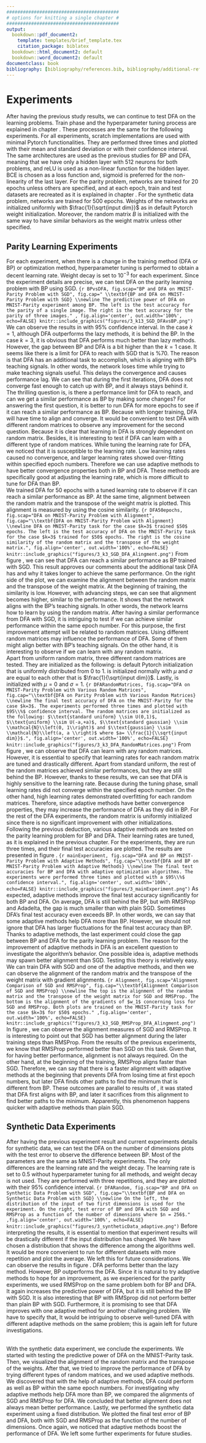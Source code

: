 ```yaml
---
#########################################
# options for knitting a single chapter #
#########################################
output:
  bookdown::pdf_document2:
    template: templates/brief_template.tex
    citation_package: biblatex
  bookdown::html_document2: default
  bookdown::word_document2: default
documentclass: book
bibliography: [bibliography/references.bib, bibliography/additional-references.bib]
---
```


# Experiments {#chap:chapter_3}

\noindent After having the previous study results, we can continue to test DFA on the learning problems. Train phase and the hyperparameter tuning process are explained in chapter \ref{chap:chapter_2}. These processes are the same for the following experiments. For all experiments, scratch implementations are used with minimal Pytorch functionalities. They are performed three times and plotted with their mean and standard deviation or with their confidence interval.\
The same architectures are used as the previous studies for BP and DFA, meaning that we have only a hidden layer with 512 neurons for both problems, and reLU is used as a non-linear function for the hidden layer. BCE is chosen as a loss function and, sigmoid is preferred for the non-linearity of the last layer. For the parity problem, networks are trained for 20 epochs unless others are specified, and at each epoch, train and test datasets are recreated as it is explained in chapter \ref{chap:chapter_2}. For the synthetic data problem, networks are trained for 500 epochs. Weights of the networks are initialized uniformly with $\frac{1}{\sqrt{input dim}}$ as in default Pytorch weight initialization. Moreover, the random matrix $B$ is initialized with the same way to have similar behaviors as the weight matrix unless other specified.

## Parity Learning Experiments
For each experiment, when there is a change in the training method (DFA or BP) or optimization method, hyperparameter tuning is performed to obtain a decent learning rate. Weight decay is set to $10^{-3}$ for each experiment. Since the experiment details are precise, we can test DFA on the parity learning problem with BP using SGD.
```{r BPvsDFA, fig.scap="BP and DFA on MNIST-Parity Problem with SGD", fig.cap=" \\textbf{BP and DFA on MNIST-Parity Problem with SGD} \\newline The predictive power of DFA on MNIST-Parity experiment among BP. The left is the test accuracy for the parity of a single image. The right is the test accuracy for the parity of three images." , fig.align='center', out.width='100%', echo=FALSE}
knitr::include_graphics("figures/3_k13_SGD_DFAvsBP.png")
```
\noindent We can observe the results in \ref{fig:BPvsDFA} with $95\%$ confidence interval. In the case $k=1$, although DFA outperforms the lazy methods, it is behind the BP. In the case $k=3$, it is obvious that DFA performs much better than lazy methods. However, the gap between BP and DFA is a bit higher than the $k=1$ case. It seems like there is a limit for DFA to reach with SGD that is $\%70$. The reason is that DFA has an additional task to accomplish, which is aligning with BP's teaching signals. In other words, the network loses time while trying to make teaching signals useful. This delays the convergence and causes performance lag. We can see that during the first iterations, DFA does not converge fast enough to catch up with BP, and it always stays behind it.\
The thrilling question is, is there a performance limit for DFA to reach, and can we get a similar performance as BP by making some changes? For answering the first question, it is better to run DFA for more epochs to see if it can reach a similar performance as BP. Because with longer training, DFA will have time to align and converge. It would be convenient to test DFA with different random matrices to observe any improvement for the second question. Because it is clear that learning in DFA is strongly dependent on random matrix. Besides, it is interesting to test if DFA can learn with a different type of random matrices. While tuning the learning rate for DFA, we noticed that it is susceptible to the learning rate. Low learning rates caused no convergence, and larger learning rates showed over-fitting within specified epoch numbers. Therefore we can use adaptive methods to have better convergence properties both in BP and DFA. These methods are specifically good at adjusting the learning rate, which is more difficult to tune for DFA than BP.\
\noindent We trained DFA for 50 epochs with a tuned learning rate to observe if it can reach a similar performance as BP. At the same time, alignment between the random matrix and the transpose of the weight matrix is plotted. This alignment is measured by using the cosine similarity.
```{r DFA50epochs, fig.scap="DFA on MNIST-Parity Problem with Alignment", fig.cap="\\textbf{DFA on MNIST-Parity Problem with Alignment} \\newline DFA on MNIST-Parity task for the case $k=3$ trained $50$ epochs. The left is the test accuracy of DFA on the MNIST-Parity task for the case $k=3$ trained for $50$ epochs. The right is the cosine similarity of the random matrix and the transpose of the weight matrix.", fig.align='center', out.width='100%', echo=FALSE}
knitr::include_graphics("figures/3_k3_SGD_DFA_Alingment.png")
```
\noindent From figure \ref{fig:DFA50epochs}, we can see that DFA can reach a similar performance as BP trained with SGD. This result approves our comments about the additional task DFA has and why it takes longer to achieve the same performance. On the right side of the plot, we can examine the alignment between the random matrix and the transpose of the weight matrix. At the beginning of training, the similarity is low. However, with advancing steps, we can see that alignment becomes higher, similar to the performance. It shows that the network aligns with the BP's teaching signals. In other words, the network learns how to learn by using the random matrix.
\noindent After having a similar performance from DFA with SGD, it is intriguing to test if we can achieve similar performance within the same epoch number. For this purpose, the first improvement attempt will be related to random matrices. Using different random matrices may influence the performance of DFA. Some of them might align better with BP's teaching signals. On the other hand, it is interesting to observe if we can learn with any random matrix.\
Apart from uniform random matrix, three different random matrices are tested. They are initialized as the following: \textbf{standard uniform} is default Pytorch initialization that is uniformly distributed from $0$ to $1$. \textbf{Gaussian} is initialized normally with $\mu$ and $\sigma$ are equal to each other that is $\frac{1}{\sqrt{input dim}}$. Lastly, \textbf{standard gaussian} is initialized with $\mu=0$ and $\sigma=1$.
```{r DFARandomMatrices, fig.scap="DFA on MNIST-Parity Problem with Various Random Matrices", fig.cap="\\textbf{DFA on Parity Problem with Various Random Matrices} \\newline The final test accuracy of DFA on the MNIST-Parity for the case $k=3$. The experiments performed three times and plotted with $95\\%$ confidence interval. The random matrices are initialized as the following: $\\text{standard uniform} \\sim U(0,1)$, $\\text{uniform} \\sim U(-a,+a)$, $\\text{standard gaussian} \\sim \\mathcal{N}\\left(0, 1\\right)$ and $\\text{gaussian} \\sim \\mathcal{N}\\left(a, a \\right)$ where $a= \\frac{1}{\\sqrt{input dim}}$.", fig.align='center', out.width='100%', echo=FALSE}
knitr::include_graphics("figures/3_k3_DFA_RandomMatrices.png")
```
\noindent From figure \ref{fig:DFARandomMatrices}, we can observe that DFA can learn with any random matrices. However, it is essential to specify that learning rates for each random matrix are tuned and drastically different. Apart from standard uniform, the rest of the random matrices achieved similar performances, but they are still behind the BP. However, thanks to these results, we can see that DFA is highly sensitive to the learning rate. Because during the tuning phase, small learning rates did not converge within the specified epoch number. On the other hand, high learning rates demonstrated overfitting for each random matrices. Therefore, since adaptive methods have better convergence properties, they may increase the performance of DFA as they did in BP. For the rest of the DFA experiments, the random matrix is uniformly initialized since there is no significant improvement with other initializations.\
\noindent Following the previous deduction, various adaptive methods are tested on the parity learning problem for BP and DFA. Their learning rates are tuned, as it is explained in the previous chapter. For the experiments, they are run three times, and their final test accuracies are plotted. The results are presented in figure \ref{fig:mainExperiment}.
```{r mainExperiment, fig.scap="DFA and BP on MNIST-Parity Problem with Adaptive Methods", fig.cap="\\textbf{DFA and BP on MNIST-Parity Problem with Adaptive Methods} \\newline The final test accuracies for BP and DFA with adaptive optimization algorithms. The experiments were performed three times and plotted with a $95\\%$ confidence interval.", fig.align='center', out.width='100%', echo=FALSE}
knitr::include_graphics("figures/3_mainExperiment.png")
```
\noindent As expected, adaptive methods improve the final test accuracy significantly for both BP and DFA. On average, DFA is still behind the BP, but with RMSProp and Adadelta, the gap is much smaller than with plain SGD. Sometimes DFA's final test accuracy even exceeds BP. In other words, we can say that some adaptive methods help DFA more than BP. However, we should not ignore that DFA has larger fluctuations for the final test accuracy than BP. Thanks to adaptive methods, the last experiment could close the gap between BP and DFA for the parity learning problem.
\noindent The reason for the improvement of adaptive methods in DFA is an excellent question to investigate the algorithm's behavior. One possible idea is, adaptive methods may spawn better alignment than SGD. Testing this theory is relatively easy. We can train DFA with SGD and one of the adaptive methods, and then we can observe the alignment of the random matrix and the transpose of the weight matrix with gradient alignments.
```{r Alignment, fig.scap="Alignment Comparison of SGD and RMSProp", fig.cap="\\textbf{Alignment Comparison of SGD and RMSProp} \\newline The top is the alignment of the random matrix and the transpose of the weight matrix for SGD and RMSProp. The bottom is the alignment of the gradients of $w_1$ concerning loss for SGD and RMSProp. Both plots are trained on the MNIST-Parity task for the case $k=3$ for $50$ epochs." ,fig.align='center', out.width='100%', echo=FALSE}
knitr::include_graphics("figures/3_k3_SGD_RMSProp_DFA_Alingment.png")
```
\noindent In figure \ref{fig:Alignment}, we can observe the alignment measures of SGD and RMSProp. It is interesting to point out that SGD has better alignment during the later training steps than RMSProp. From the results of the previous experiments, we know that RMSProp performed better than SGD on this task. Given that, for having better performance, alignment is not always required. On the other hand, at the beginning of the training, RMSProp aligns faster than SGD. Therefore, we can say that there is a faster alignment with adaptive methods at the beginning that prevents DFA from losing time at first epoch numbers, but later DFA finds other paths to find the minimum that is different from BP. These outcomes are parallel to results of \cite{refinetti2021align}, it was stated that DFA first aligns with BP, and later it sacrifices from this alignment to find better paths to the minimum. Apparently, this phenomenon happens quicker with adaptive methods than plain SGD.

## Synthetic Data Experiments
After having the previous experiment result and current experiments details for synthetic data, we can test the DFA on the number of dimensions plots with the test error to observe the difference between BP. Most of the parameters are the same as MNIST-Parity experiments. The only differences are the learning rate and the weight decay. The learning rate is set to $0.5$ without hyperparameter tuning for all methods, and weight decay is not used. They are performed with three repetitions, and they are plotted with their $95\%$ confidence interval.
```{r DFARandom, fig.scap="BP and DFA on Synthetic Data Problem with SGD", fig.cap="\\textbf{BP and DFA on Synthetic Data Problem with SGD} \\newline On the left, the distribution of the input of two first dimensions is used for the experiment. On the right, test error of BP and DFA with SGD and RMSProp as a function of the number of dimensions where $n = 256$." ,fig.align='center', out.width='100%', echo=FALSE}
knitr::include_graphics("figures/3_syntheticData_adaptive.png")
```
\noindent Before interpreting the results, it is essential to mention that experiment results will be drastically different if the input distribution has changed. We have chosen a distribution that shows the difference among the algorithms well. It would be more convenient to run for different datasets with more repetition and plot the average. We left this for future considerations.
\noindent We can observe the results in figure \ref{fig:DFARandom}. DFA performs better than the lazy method. However, BP outperforms the DFA. Since it is natural to try adaptive methods to hope for an improvement, as we experienced for the parity experiments, we used RMSProp on the same problem both for BP and DFA. It again increases the predictive power of DFA, but it is still behind the BP with SGD. It is also interesting that BP with RMSprop did not perform better than plain BP with SGD.
Furthermore, it is promising to see that DFA improves with one adaptive method for another challenging problem. We have to specify that,  It would be intriguing to observe well-tuned DFA with different adaptive methods on the same problem; this is again left for future investigations.\

\noindent \textbf{Highlights} \
With the synthetic data experiment, we conclude the experiments. We started with testing the predictive power of DFA on the MNIST-Parity task. Then, we visualized the alignment of the random matrix and the transpose of the weights. After that, we tried to improve the performance of DFA by trying different types of random matrices, and we used adaptive methods. We discovered that with the help of adaptive methods, DFA could perform as well as BP within the same epoch numbers. For investigating why adaptive methods help DFA more than BP, we compared the alignments of SGD and RMSProp for DFA. We concluded that better alignment does not always mean better performance. Lastly, we performed the synthetic data experiment using a fixed distribution. We plotted the final test error of BP and DFA, both with SGD and RMSProp as the function of the number of dimensions. Once again, we noticed that adaptive methods boost the performance of DFA. We left some further experiments for future studies.